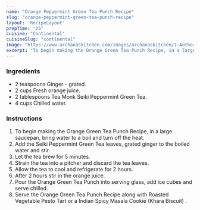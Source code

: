 ---
name: "Orange Peppermint Green Tea Punch Recipe"
slug: "orange-peppermint-green-tea-punch-recipe"
layout: 'RecipeLayout'
prepTime: "25"
cuisine: "Continental"
cuisineSlug: "continental"
image: "https://www.archanaskitchen.com/images/archanaskitchen/1-Author/sibyl_sunitha/Orange_Green_Tea_Punch_Recipe.jpg"
excerpt: "To begin making the Orange Green Tea Punch Recipe, in a large saucepan, bring water to a boil and turn off the heat"
---

### Ingredients

- 2 teaspoons Ginger - grated.
- 2 cups Fresh orange juice.
- 2 tablespoons Tea Monk Seiki Peppermint Green Tea.
- 4 cups Chilled water.

### Instructions

1. To begin making the Orange Green Tea Punch Recipe, in a large saucepan, bring water to a boil and turn off the heat.
1. Add the Seiki Peppermint Green Tea leaves, grated ginger to the boiled water and stir.
1. Let the tea brew for 5 minutes.
1. Strain the tea into a pitcher and discard the tea leaves.
1. Allow the tea to cool and refrigerate for 2 hours.
1. After 2 hours stir in the orange juice.
1. Pour the Orange Green Tea Punch into serving glass, add ice cubes and serve chilled.
1. Serve the Orange Green Tea Punch Recipe along with Roasted Vegetable Pesto Tart or a Indian Spicy Masala Cookie (Khara Biscuit) .

